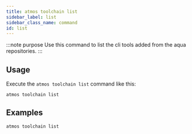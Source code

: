 ```yaml
---
title: atmos toolchain list
sidebar_label: list
sidebar_class_name: command
id: list
---
```


:::note purpose
Use this command to list the cli tools added from the aqua repositories.
:::

<Screengrab title="atmos toolchain list --help" slug="atmos-toolchain-list--help" />

## Usage

Execute the `atmos toolchain list` command like this:

```shell
atmos toolchain list
```

## Examples

```shell
atmos toolchain list
```
